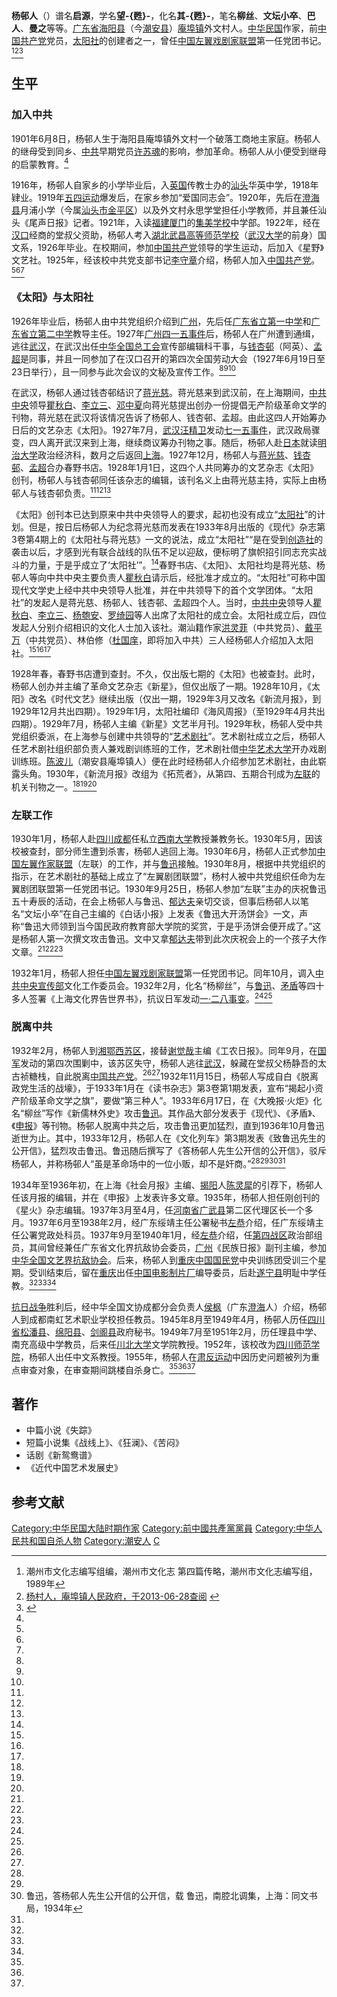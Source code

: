 '''杨邨人'''（{{bd|1901年|6月8日|1955年||Y杨}}）谱名'''启源'''，学名'''望-{甦}-'''，化名'''其-{甦}-'''，笔名'''柳丝'''、'''文坛小卒'''、'''巴人'''、'''曼之'''等等。[[广东省|广东省]][[潮安县|海阳县]]（今[[潮安县|潮安县]]）[[庵埠镇|庵埠镇]]外文村人。[[中华民国|中华民国]]作家，前[[中国共产党|中国共产党]]党员，[[太阳社|太阳社]]的创建者之一，曾任[[中国左翼戏剧家联盟|中国左翼戏剧家联盟]]第一任党团书记。<ref name=czwh>潮州市文化志编写组编，潮州市文化志 第四篇传略，潮州市文化志编写组，1989年</ref><ref name=ab>[http://www.ab.chaoan.gov.cn/abfc/Peoplelist3.asp?newsid=764&parentid=47 杨村人，庵埠镇人民政府，于2013-06-28查阅] {{webarchive|url=https://web.archive.org/web/20050428091845/http://www.ab.chaoan.gov.cn/abfc/Peoplelist3.asp?newsid=764&parentid=47 |date=2005-04-28 }}</ref><ref name=chaonan>{{Cite web |url=http://www.chaonan.gov.cn/cnNews.aspx?newsid=6017 |title=潮汕乃至中国现代文学史一个不应回避也不能遗忘的名字——杨村人（上），汕头市潮南区人民政府，2009-4-29 |access-date=2013-06-29 |archive-url=https://web.archive.org/web/20160304123207/http://www.chaonan.gov.cn/cnNews.aspx?newsid=6017 |archive-date=2016-03-04 |dead-url=yes }}</ref>

==生平==
===加入中共===
1901年6月8日，杨邨人生于海阳县庵埠镇外文村一个破落工商地主家庭。杨邨人的继母受到同乡、[[中共|中共]]早期党员[[许苏魂|许苏魂]]的影响，参加革命。杨邨人从小便受到继母的启蒙教育。<ref name=chaonan/>

1916年，杨邨人自家乡的小学毕业后，入[[英国|英国]]传教士办的[[汕头|汕头]]华英中学，1918年肄业。1919年[[五四运动|五四运动]]爆发后，在家乡参加“爱国同志会”。1920年，先后在[[澄海县|澄海县]]月浦小学（今属[[汕头市|汕头市]][[金平区|金平区]]）以及外文村永思学堂担任小学教师，并且兼任汕头《尾声日报》记者。1921年，入读[[福建|福建]][[厦门|厦门]]的[[集美学校|集美学校]]中学部。1922年，经在[[汉口|汉口]]经商的堂叔父资助，杨邨人考入[[湖北|湖北]][[武昌高等师范学校|武昌高等师范学校]]（[[武汉大学|武汉大学]]的前身）国文系，1926年毕业。在校期间，参加[[中国共产党|中国共产党]]领导的学生运动，后加入《星野》文艺社。1925年，经该校中共党支部书记[[李守章|李守章]]介绍，杨邨人加入[[中国共产党|中国共产党]]。<ref name=czwh/><ref name=ab/><ref name=chaonan/>

===《太阳》与太阳社===
1926年毕业后，杨邨人由中共党组织介绍到[[广州|广州]]，先后任[[广东省立第一中学|广东省立第一中学]]和[[广东省立第二中学|广东省立第二中学]]教导主任。1927年[[广州|广州]][[四一五事件|四一五事件]]后，杨邨人在广州遭到通缉，逃往[[武汉|武汉]]，在武汉出任[[中华全国总工会|中华全国总工会]]宣传部编辑科干事，与[[钱杏邨|钱杏邨]]（阿英）、[[孟超|孟超]]是同事，并且一同参加了在汉口召开的第四次全国劳动大会（1927年6月19日至23日举行），且一同参与此次会议的文秘及宣传工作。<ref name=czwh/><ref name=ab/><ref name=chaonan/>

在武汉，杨邨人通过钱杏邨结识了[[蒋光慈|蒋光慈]]。蒋光慈来到武汉前，在上海期间，[[中共中央|中共中央]]领导[[瞿秋白|瞿秋白]]、[[李立三|李立三]]、[[邓中夏|邓中夏]]向蒋光慈提出创办一份提倡无产阶级革命文学的刊物，蒋光慈在武汉将该情况告诉了杨邨人、钱杏邨、孟超。由此这四人开始筹办日后的文艺杂志《太阳》。1927年7月，[[武汉|武汉]][[汪精卫|汪精卫]]发动[[七一五事件|七一五事件]]，武汉政局骤变，四人离开武汉来到上海，继续商议筹办刊物之事。随后，杨邨人赴[[日本|日本]]就读[[明治大学|明治大学]]政治经济科，数月之后返回[[上海|上海]]。1927年12月，杨邨人与[[蒋光慈|蒋光慈]]、[[钱杏邨|钱杏邨]]、[[孟超|孟超]]合办春野书店。1928年1月1日，这四个人共同筹办的文艺杂志《太阳》创刊，杨邨人与钱杏邨同任该杂志的编辑，该刊名义上由蒋光慈主持，实际上由杨邨人与钱杏邨负责。<ref name=czwh/><ref name=ab/><ref name=chaonan/>

《太阳》创刊本已达到原来中共中央领导人的要求，起初也没有成立“[[太阳社|太阳社]]”的计划。但是，按日后杨邨人为纪念蒋光慈而发表在1933年8月出版的《现代》杂志第3卷第4期上的《太阳社与蒋光慈》一文的说法，成立“太阳社”“是在受到[[创造社|创造社]]的袭击以后，才感到光有联合战线的队伍不足以迎敌，便标明了旗帜招引同志充实战斗的力量，于是乎成立了‘太阳社’”。<ref name=chaonan/>春野书店、《太阳》、太阳社均是蒋光慈、杨邨人等向中共中央主要负责人[[瞿秋白|瞿秋白]]请示后，经批准才成立的。“太阳社”可称中国现代文学史上经中共中央领导人批准，并在中共领导下的首个文学团体。“太阳社”的发起人是蒋光慈、杨邨人、钱杏邨、孟超四个人。当时，[[中共中央|中共中央]]领导人[[瞿秋白|瞿秋白]]、[[李立三|李立三]]、[[杨匏安|杨匏安]]、[[罗绮园|罗绮园]]等人出席了太阳社的成立会。太阳社成立后，四位发起人分别介绍相识的文化人士加入该社。潮汕籍作家[[洪灵菲|洪灵菲]]（中共党员）、[[戴平万|戴平万]]（中共党员）、林伯修（[[杜国庠|杜国庠]]，即将加入中共）三人经杨邨人介绍加入太阳社。<ref name=czwh/><ref name=ab/><ref name=chaonan/>

1928年春，春野书店遭到查封。不久，仅出版七期的《太阳》也被查封。此时，杨邨人创办并主编了革命文艺杂志《新星》，但仅出版了一期。1928年10月，《太阳》改名《时代文艺》继续出版（仅出一期，1929年3月又改名《新流月报》，到1929年12月共出四期）。1929年1月，太阳社编印《海风周报》（至1929年4月共出四期）。1929年7月，杨邨人主编《新星》文艺半月刊。1929年秋，杨邨人受中共党组织委派，在上海参与创建中共领导的“[[艺术剧社|艺术剧社]]”。艺术剧社成立之后，杨邨人任艺术剧社组织部负责人兼戏剧训练班的工作，艺术剧社借[[中华艺术大学|中华艺术大学]]开办戏剧训练班。[[陈波儿|陈波儿]]（潮安县庵埠镇人）便在此时经杨邨人介绍参加艺术剧社，由此崭露头角。1930年，《新流月报》改组为《拓荒者》，从第四、五期合刊成为[[左联|左联]]的机关刊物之一。<ref name=czwh/><ref name=ab/><ref name=chaonan/>

===左联工作===
1930年1月，杨邨人赴[[四川|四川]][[成都|成都]]任私立[[西南大学|西南大学]]教授兼教务长。1930年5月，因该校被查封，部分师生遭到杀害，杨邨人逃回上海。1930年6月，杨邨人正式参加[[中国左翼作家联盟|中国左翼作家联盟]]（左联）的工作，并与[[鲁迅|鲁迅]]接触。1930年8月，根据中共党组织的指示，在艺术剧社的基础上成立了“左翼剧团联盟”，杨村人被中共党组织任命为左翼剧团联盟第一任党团书记。1930年9月25日，杨邨人参加“左联”主办的庆祝鲁迅五十寿辰的活动，在会上杨邨人与鲁迅、[[郁达夫|郁达夫]]亲切交谈，但事后杨邨人以笔名“文坛小卒”在自己主编的《白话小报》上发表《鲁迅大开汤饼会》一文，声称“鲁迅大师领到当今国民政府教育部大学院的奖赏，于是乎汤饼会便开成了。”这是杨邨人第一次撰文攻击鲁迅。文中又拿[[郁达夫|郁达夫]]带到此次庆祝会上的一个孩子大作文章。<ref name=czwh/><ref name=ab/><ref name=chaonan/>

1932年1月，杨邨人担任[[中国左翼戏剧家联盟|中国左翼戏剧家联盟]]第一任党团书记。同年10月，调入[[中共中央宣传部|中共中央宣传部]]文化工作委员会。1932年2月，化名“杨柳丝”，与[[鲁迅|鲁迅]]、[[矛盾|矛盾]]等四十多人签署《上海文化界告世界书》，抗议日军发动[[一·二八事变|一·二八事变]]。<ref name=czwh/><ref name=ab/>

===脱离中共===
1932年2月，杨邨人到[[湘鄂西苏区|湘鄂西苏区]]，接替[[谢觉哉|谢觉哉]]主编《工农日报》。同年9月，在[[中華民國國軍|国军]]发动的第四次围剿中，该苏区失守，杨邨人逃往[[武汉|武汉]]，躲藏在堂叔父杨静吾的太古祯糖栈，自此脱离[[中国共产党|中国共产党]]。<ref name=czwh/><ref name=ab/>1932年11月15日，杨邨人写成自白《脱离政党生活的战壕》，于1933年1月在《读书杂志》第3卷第1期发表，宣布“揭起小资产阶级革命文学之旗”，要做“第三种人”。1933年6月17日，在《大晚报·火炬》化名“柳丝”写作《新儒林外史》攻击[[鲁迅|鲁迅]]。其作品大部分发表于《现代》、《矛盾》、《[[申报|申报]]》等刊物。杨邨人脱离中共之后，攻击鲁迅更加猛烈，直到1936年10月鲁迅逝世为止。其中，1933年12月，杨邨人在《文化列车》第3期发表《致鲁迅先生的公开信》，猛烈攻击鲁迅。鲁迅随后撰写了《答杨邨人先生公开信的公开信》，驳斥杨邨人，并称杨邨人“虽是革命场中的一位小贩，却不是奸商。”<ref name=czwh/><ref name=ab/><ref name=da>鲁迅，答杨邨人先生公开信的公开信，载 鲁迅，南腔北调集，上海：同文书局，1934年</ref><ref name=chaonan/>

1934年至1936年初，在上海《社会月报》主编、[[揭阳|揭阳]]人[[陈灵犀|陈灵犀]]的引荐下，杨邨人任该月报的编辑，并在《申报》上发表许多文章。1935年，杨邨人担任刚创刊的《星火》杂志编辑。1937年3月至4月，任[[河南省|河南省]][[广武县|广武县]]第二区代理区长一个多月。1937年6月至1938年2月，经广东绥靖主任公署秘书[[左恭|左恭]]介绍，任广东绥靖主任公署党政处科员。1937年9月至1940年1月，经[[左恭|左恭]]介绍，任[[抗日战争第四战区|第四战区]]政治部组员，其间曾经兼任广东省文化界抗敌协会委员，[[广州|广州]]《民族日报》副刊主编，参加[[中华全国文艺界抗敌协会|中华全国文艺界抗敌协会]]。后来，杨邨人到[[重庆|重庆]][[中国国民党|中国国民党]]中央训练团受训三个星期。受训结束后，留在[[重庆|重庆]]出任[[中国电影制片厂|中国电影制片厂]]编导委员，后赴[[遂宁县|遂宁县]]明耻中学任教。<ref name=czwh/><ref name=ab/><ref name=chaonan/>

[[抗日战争|抗日战争]]胜利后，经中华全国文协成都分会负责人[[侯枫|侯枫]]（广东[[澄海|澄海]]人）介绍，杨邨人到成都南虹艺术职业学校担任教员。1945年8月至1949年4月，杨邨人历任[[四川省|四川省]][[松潘县|松潘县]]、[[绵阳县|绵阳县]]、[[剑阁县|剑阁县]]政府秘书。1949年7月至1951年2月，历任理县中学、南充高级中学教员，后来任[[川北大学|川北大学]]文学院教授。1952年，该校改为[[四川师范学院|四川师范学院]]，杨邨人出任中文系教授。1955年，杨邨人在[[肃反运动|肃反运动]]中因历史问题被列为重点审查对象，在审查期间跳楼自杀身亡。<ref name=czwh/><ref name=ab/><ref name=chaonan/>

==著作==
*中篇小说《失踪》
*短篇小说集《战线上》、《狂澜》、《苦闷》
*话剧《新鸳鸯谱》
*《近代中国艺术发展史》

==参考文献==
{{reflist}}

{{中国近现代文学}}
{{DEFAULTSORT:Yang杨}}
[[Category:中华民国大陆时期作家|Category:中华民国大陆时期作家]]
[[Category:前中國共產黨黨員|Category:前中國共產黨黨員]]
[[Category:中华人民共和国自杀人物|Category:中华人民共和国自杀人物]]
[[Category:潮安人|Category:潮安人]]
[[Category:杨姓|C]]
